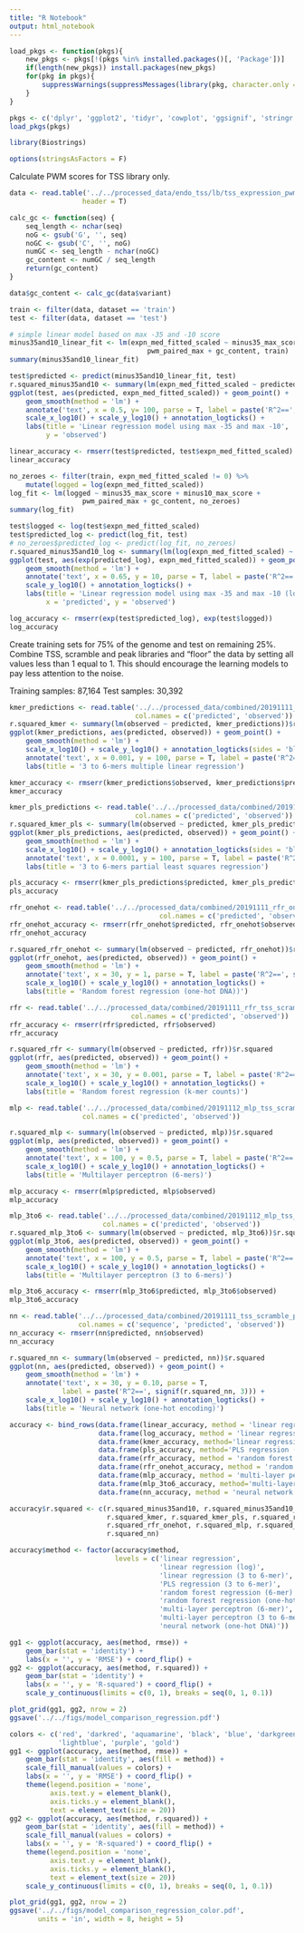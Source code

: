 ```yaml
---
title: "R Notebook"
output: html_notebook
---
```


```r
load_pkgs <- function(pkgs){
    new_pkgs <- pkgs[!(pkgs %in% installed.packages()[, 'Package'])]
    if(length(new_pkgs)) install.packages(new_pkgs)
    for(pkg in pkgs){
        suppressWarnings(suppressMessages(library(pkg, character.only = T)))
    }
}

pkgs <- c('dplyr', 'ggplot2', 'tidyr', 'cowplot', 'ggsignif', 'stringr', 'pracma')
load_pkgs(pkgs)

library(Biostrings)

options(stringsAsFactors = F)
```

Calculate PWM scores for TSS library only.

```r
data <- read.table('../../processed_data/endo_tss/lb/tss_expression_pwm_info.txt',
                  header = T)

calc_gc <- function(seq) {
    seq_length <- nchar(seq)
    noG <- gsub('G', '', seq)
    noGC <- gsub('C', '', noG)
    numGC <- seq_length - nchar(noGC)
    gc_content <- numGC / seq_length
    return(gc_content)
}

data$gc_content <- calc_gc(data$variant)

train <- filter(data, dataset == 'train')
test <- filter(data, dataset == 'test')

# simple linear model based on max -35 and -10 score
minus35and10_linear_fit <- lm(expn_med_fitted_scaled ~ minus35_max_score + minus10_max_score + 
                                  pwm_paired_max + gc_content, train)
summary(minus35and10_linear_fit)
```


```r
test$predicted <- predict(minus35and10_linear_fit, test)
r.squared_minus35and10 <- summary(lm(expn_med_fitted_scaled ~ predicted, test))$r.squared
ggplot(test, aes(predicted, expn_med_fitted_scaled)) + geom_point() + 
    geom_smooth(method = 'lm') + 
    annotate('text', x = 0.5, y= 100, parse = T, label = paste('R^2==', signif(r.squared_minus35and10, 3))) +
    scale_x_log10() + scale_y_log10() + annotation_logticks() +
    labs(title = 'Linear regression model using max -35 and max -10',
         y = 'observed')
```

```r
linear_accuracy <- rmserr(test$predicted, test$expn_med_fitted_scaled)
linear_accuracy
```

```r
no_zeroes <- filter(train, expn_med_fitted_scaled != 0) %>% 
    mutate(logged = log(expn_med_fitted_scaled))
log_fit <- lm(logged ~ minus35_max_score + minus10_max_score +
                  pwm_paired_max + gc_content, no_zeroes)
summary(log_fit)
```

```r
test$logged <- log(test$expn_med_fitted_scaled)
test$predicted_log <- predict(log_fit, test)
# no_zeroes$predicted_log <- predict(log_fit, no_zeroes)
r.squared_minus35and10_log <- summary(lm(log(expn_med_fitted_scaled) ~ predicted_log, test))$r.squared
ggplot(test, aes(exp(predicted_log), expn_med_fitted_scaled)) + geom_point() + 
    geom_smooth(method = 'lm') + 
    annotate('text', x = 0.65, y = 10, parse = T, label = paste('R^2==', signif(r.squared_minus35and10_log, 3))) +
    scale_y_log10() + annotation_logticks() +
    labs(title = 'Linear regression model using max -35 and max -10 (log-transformed)',
         x = 'predicted', y = 'observed')
```

```r
log_accuracy <- rmserr(exp(test$predicted_log), exp(test$logged))
log_accuracy
```


Create training sets for 75% of the genome and test on remaining 25%. Combine TSS,
scramble and peak libraries and "floor" the data by setting all values less than 1 equal to 1.
This should encourage the learning models to pay less attention to the noise.

Training samples: 87,164
Test samples: 30,392

```r
kmer_predictions <- read.table('../../processed_data/combined/20191111_kmer_linear_predictions.txt',
                               col.names = c('predicted', 'observed'))
r.squared_kmer <- summary(lm(observed ~ predicted, kmer_predictions))$r.squared
ggplot(kmer_predictions, aes(predicted, observed)) + geom_point() +
    geom_smooth(method = 'lm') +
    scale_x_log10() + scale_y_log10() + annotation_logticks(sides = 'bl') +
    annotate('text', x = 0.001, y = 100, parse = T, label = paste('R^2==', signif(r.squared_kmer, 3))) +
    labs(title = '3 to 6-mers multiple linear regression')
```

```r
kmer_accuracy <- rmserr(kmer_predictions$observed, kmer_predictions$predicted)
kmer_accuracy
```

```r
kmer_pls_predictions <- read.table('../../processed_data/combined/20191111_kmer_pls_predictions.txt',
                               col.names = c('predicted', 'observed'))
r.squared_kmer_pls <- summary(lm(observed ~ predicted, kmer_pls_predictions))$r.squared
ggplot(kmer_pls_predictions, aes(predicted, observed)) + geom_point() +
    geom_smooth(method = 'lm') +
    scale_x_log10() + scale_y_log10() + annotation_logticks(sides = 'bl') +
    annotate('text', x = 0.0001, y = 100, parse = T, label = paste('R^2==', signif(r.squared_kmer_pls, 3))) +
    labs(title = '3 to 6-mers partial least squares regression')
```

```r
pls_accuracy <- rmserr(kmer_pls_predictions$predicted, kmer_pls_predictions$observed)
pls_accuracy
```

```r
rfr_onehot <- read.table('../../processed_data/combined/20191111_rfr_onehot_tss_scramble_peak_floored_predictions.txt',
                                     col.names = c('predicted', 'observed'))
rfr_onehot_accuracy <- rmserr(rfr_onehot$predicted, rfr_onehot$observed)
rfr_onehot_accuracy
```

```r
r.squared_rfr_onehot <- summary(lm(observed ~ predicted, rfr_onehot))$r.squared
ggplot(rfr_onehot, aes(predicted, observed)) + geom_point() +
    geom_smooth(method = 'lm') + 
    annotate('text', x = 30, y = 1, parse = T, label = paste('R^2==', signif(r.squared_rfr_onehot, 3))) +
    scale_x_log10() + scale_y_log10() + annotation_logticks() +
    labs(title = 'Random forest regression (one-hot DNA))')
```

```r
rfr <- read.table('../../processed_data/combined/20191111_rfr_tss_scramble_peak_floored_predictions.txt',
                              col.names = c('predicted', 'observed'))
rfr_accuracy <- rmserr(rfr$predicted, rfr$observed)
rfr_accuracy
```

```r
r.squared_rfr <- summary(lm(observed ~ predicted, rfr))$r.squared
ggplot(rfr, aes(predicted, observed)) + geom_point() +
    geom_smooth(method = 'lm') + 
    annotate('text', x = 30, y = 0.001, parse = T, label = paste('R^2==', signif(r.squared_rfr, 3))) +
    scale_x_log10() + scale_y_log10() + annotation_logticks() +
    labs(title = 'Random forest regression (k-mer counts)')
```

```r
mlp <- read.table('../../processed_data/combined/20191112_mlp_tss_scramble_peak_predictions.txt',
                  col.names = c('predicted', 'observed'))

r.squared_mlp <- summary(lm(observed ~ predicted, mlp))$r.squared
ggplot(mlp, aes(predicted, observed)) + geom_point() +
    geom_smooth(method = 'lm') + 
    annotate('text', x = 100, y = 0.5, parse = T, label = paste('R^2==', signif(r.squared_mlp, 3))) +
    scale_x_log10() + scale_y_log10() + annotation_logticks() +
    labs(title = 'Multilayer perceptron (6-mers)')
```

```r
mlp_accuracy <- rmserr(mlp$predicted, mlp$observed)
mlp_accuracy
```

```r
mlp_3to6 <- read.table('../../processed_data/combined/20191112_mlp_tss_3to6mer_scramble_peak_predictions.txt',
                       col.names = c('predicted', 'observed'))
r.squared_mlp_3to6 <- summary(lm(observed ~ predicted, mlp_3to6))$r.squared
ggplot(mlp_3to6, aes(predicted, observed)) + geom_point() +
    geom_smooth(method = 'lm') + 
    annotate('text', x = 100, y = 0.5, parse = T, label = paste('R^2==', signif(r.squared_mlp_3to6, 3))) +
    scale_x_log10() + scale_y_log10() + annotation_logticks() +
    labs(title = 'Multilayer perceptron (3 to 6-mers)')
```

```r
mlp_3to6_accuracy <- rmserr(mlp_3to6$predicted, mlp_3to6$observed)
mlp_3to6_accuracy
```

```r
nn <- read.table('../../processed_data/combined/20191111_tss_scramble_peak_regression_hyperparam_tuned_predictions.txt',
                 col.names = c('sequence', 'predicted', 'observed'))
nn_accuracy <- rmserr(nn$predicted, nn$observed)
nn_accuracy
```

```r
r.squared_nn <- summary(lm(observed ~ predicted, nn))$r.squared
ggplot(nn, aes(predicted, observed)) + geom_point() +
    geom_smooth(method = 'lm') + 
    annotate('text', x = 30, y = 0.10, parse = T, 
             label = paste('R^2==', signif(r.squared_nn, 3))) +
    scale_x_log10() + scale_y_log10() + annotation_logticks() +
    labs(title = 'Neural network (one-hot encoding)')
```


```r
accuracy <- bind_rows(data.frame(linear_accuracy, method = 'linear regression'),
                      data.frame(log_accuracy, method = 'linear regression (log)'),
                      data.frame(kmer_accuracy, method='linear regression (3 to 6-mer)'),
                      data.frame(pls_accuracy, method='PLS regression (3 to 6-mer)'),
                      data.frame(rfr_accuracy, method = 'random forest regression (6-mer)'),
                      data.frame(rfr_onehot_accuracy, method = 'random forest regression (one-hot DNA)'),
                      data.frame(mlp_accuracy, method = 'multi-layer perceptron (6-mer)'),
                      data.frame(mlp_3to6_accuracy, method='multi-layer perceptron (3 to 6-mer)'),
                      data.frame(nn_accuracy, method = 'neural network (one-hot DNA)'))

accuracy$r.squared <- c(r.squared_minus35and10, r.squared_minus35and10_log,
                        r.squared_kmer, r.squared_kmer_pls, r.squared_rfr,
                        r.squared_rfr_onehot, r.squared_mlp, r.squared_mlp_3to6, 
                        r.squared_nn)

accuracy$method <- factor(accuracy$method,
                          levels = c('linear regression',
                                     'linear regression (log)',
                                     'linear regression (3 to 6-mer)',
                                     'PLS regression (3 to 6-mer)',
                                     'random forest regression (6-mer)',
                                     'random forest regression (one-hot DNA)',
                                     'multi-layer perceptron (6-mer)',
                                     'multi-layer perceptron (3 to 6-mer)',
                                     'neural network (one-hot DNA)'))
```

```r

gg1 <- ggplot(accuracy, aes(method, rmse)) + 
    geom_bar(stat = 'identity') +
    labs(x = '', y = 'RMSE') + coord_flip() +
gg2 <- ggplot(accuracy, aes(method, r.squared)) +
    geom_bar(stat = 'identity') +
    labs(x = '', y = 'R-squared') + coord_flip() +
    scale_y_continuous(limits = c(0, 1), breaks = seq(0, 1, 0.1))

plot_grid(gg1, gg2, nrow = 2)
ggsave('../../figs/model_comparison_regression.pdf')
```


```r
colors <- c('red', 'darkred', 'aquamarine', 'black', 'blue', 'darkgreen',
            'lightblue', 'purple', 'gold')
gg1 <- ggplot(accuracy, aes(method, rmse)) + 
    geom_bar(stat = 'identity', aes(fill = method)) +
    scale_fill_manual(values = colors) +
    labs(x = '', y = 'RMSE') + coord_flip() +
    theme(legend.position = 'none', 
          axis.text.y = element_blank(),
          axis.ticks.y = element_blank(),
          text = element_text(size = 20))
gg2 <- ggplot(accuracy, aes(method, r.squared)) +
    geom_bar(stat = 'identity', aes(fill = method)) +
    scale_fill_manual(values = colors) +
    labs(x = '', y = 'R-squared') + coord_flip() +
    theme(legend.position = 'none', 
          axis.text.y = element_blank(),
          axis.ticks.y = element_blank(),
          text = element_text(size = 20))
    scale_y_continuous(limits = c(0, 1), breaks = seq(0, 1, 0.1))

plot_grid(gg1, gg2, nrow = 2)
ggsave('../../figs/model_comparison_regression_color.pdf',
       units = 'in', width = 8, height = 5)
```


